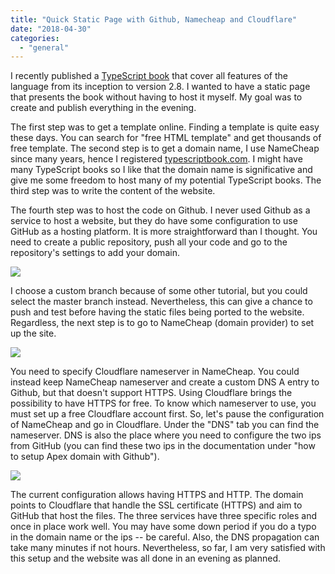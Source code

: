 ```yaml
---
title: "Quick Static Page with Github, Namecheap and Cloudflare"
date: "2018-04-30"
categories: 
  - "general"
---
```


I recently published a [TypeScript book](https://typescriptbook.com/) that cover all features of the language from its inception to version 2.8. I wanted to have a static page that presents the book without having to host it myself. My goal was to create and publish everything in the evening.

The first step was to get a template online. Finding a template is quite easy these days. You can search for "free HTML template" and get thousands of free template. The second step is to get a domain name, I use NameCheap since many years, hence I registered [typescriptbook.com](https://typescriptbook.com/). I might have many TypeScript books so I like that the domain name is significative and give me some freedom to host many of my potential TypeScript books. The third step was to write the content of the website.

The fourth step was to host the code on Github. I never used Github as a service to host a website, but they do have some configuration to use GitHub as a hosting platform. It is more straightforward than I thought. You need to create a public repository, push all your code and go to the repository's settings to add your domain.

[![](https://patrickdesjardins.com/blog/wp-content/uploads/2018/04/TypeScriptBookGitHubSetting.png)](https://patrickdesjardins.com/blog/?attachment_id=5780)

I choose a custom branch because of some other tutorial, but you could select the master branch instead. Nevertheless, this can give a chance to push and test before having the static files being ported to the website. Regardless, the next step is to go to NameCheap (domain provider) to set up the site.

[![](https://patrickdesjardins.com/blog/wp-content/uploads/2018/04/namecheapsettings.png)](https://patrickdesjardins.com/blog/?attachment_id=5781)

You need to specify Cloudflare nameserver in NameCheap. You could instead keep NameCheap nameserver and create a custom DNS A entry to Github, but that doesn't support HTTPS. Using Cloudflare brings the possibility to have HTTPS for free. To know which nameserver to use, you must set up a free Cloudflare account first. So, let's pause the configuration of NameCheap and go in Cloudflare. Under the "DNS" tab you can find the nameserver. DNS is also the place where you need to configure the two ips from GitHub (you can find these two ips in the documentation under "how to setup Apex domain with Github").

[![](https://patrickdesjardins.com/blog/wp-content/uploads/2018/04/CloudFlareSettings.png)](https://patrickdesjardins.com/blog/?attachment_id=5782)

The current configuration allows having HTTPS and HTTP. The domain points to Cloudflare that handle the SSL certificate (HTTPS) and aim to GitHub that host the files. The three services have three specific roles and once in place work well. You may have some down period if you do a typo in the domain name or the ips -- be careful. Also, the DNS propagation can take many minutes if not hours. Nevertheless, so far, I am very satisfied with this setup and the website was all done in an evening as planned.
